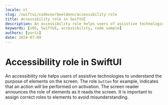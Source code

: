 ```yaml
---
locale: nl
slug: /swiftui/codevoorbeeldenn/accessibility-role
title: Accessibility role in SwiftUI
description: An accessibility role helps users of assistive technologies to understand the purpose of elements on the screen.
keywords: [iOS, SwiftUI, accessibility, code sample]
authors: [yurii]
date: 2024-07-09
---
```


# Accessibility role in SwiftUI

An accessibility role helps users of assistive technologies to understand the purpose of elements on the screen. The role `button` for example, indicates that an action will be performed on activation. The screen reader announces the role of elements as it reads the screen. It is important to assign correct roles to elements to avoid misunderstanding.

<CodeSample id="accessibility-role" framework="swiftui" locale="nl"/>
